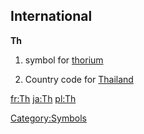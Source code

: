 ==International==
'''Th'''
#{{chemistry}} symbol for [[thorium]]
#Country code for [[Thailand]]
[[Category:Symbols]]

[[fr:Th]]
[[ja:Th]]
[[pl:Th]]